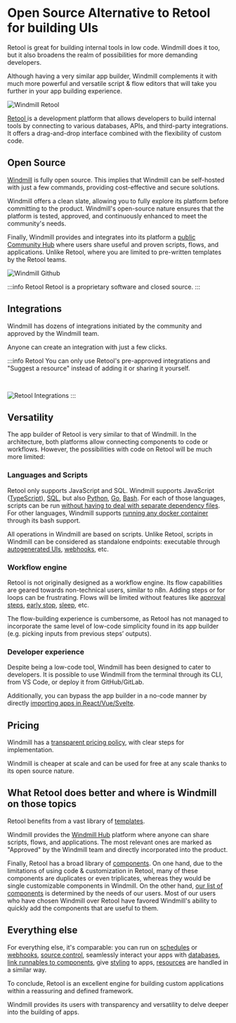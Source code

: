 
# Open Source Alternative to Retool for building UIs

Retool is great for building internal tools in low code. Windmill does it too, but it also broadens the realm of possibilities for more demanding developers.

Although having a very similar app builder, Windmill complements it with much more powerful and versatile script & flow editors that will take you further in your app building experience.

![Windmill Retool](../assets/compared_to/windmill_retool.png 'Windmill Retool')

<a href="https://retool.com/" rel="nofollow"> Retool </a> is a development platform that allows developers to build internal tools by connecting to various databases, APIs, and third-party integrations. It offers a drag-and-drop interface combined with the flexibility of custom code.

## Open Source

[Windmill](https://www.windmill.dev/) is fully open source. This implies that Windmill can be self-hosted with just a few commands, providing cost-effective and secure solutions.

Windmill offers a clean slate, allowing you to fully explore its platform before committing to the product.
Windmill's open-source nature ensures that the platform is tested, approved, and continuously enhanced
to meet the community's needs.

Finally, Windmill provides and integrates into its platform a [public Community Hub](https://hub.windmill.dev/)
where users share useful and proven scripts, flows, and applications.
Unlike Retool, where you are limited to pre-written templates by the Retool teams.

![Windmill Github](../assets/compared_to/windmill_gh.png 'Windmill Github')

<div className="grid grid-cols-2 gap-6 mb-4">
	<DocCard
		title="Windmill's GitHub"
		description="Windmill's official repository."
		href="https://github.com/windmill-labs/windmill"
	/>
	<DocCard
		title="Self Host Windmill"
		description="Self host Windmill in 2 minutes."
		href="/docs/advanced/self_host/"
	/>
	<DocCard
		title="Contributor Guide"
		description="Contribute to our codebase, Windmill Hub or our Discord."
		href="/docs/misc/contributing"
	/>
</div>

:::info Retool
Retool is a proprietary software and closed source.
:::

## Integrations

Windmill has dozens of integrations initiated by the community and approved by the Windmill team.

Anyone can create an integration with just a few clicks.

<div className="text-xl mb-2 font-semibold"></div>
<div className="grid grid-cols-2 gap-6 mb-4">
	<DocCard
		title="Integrations on Windmill"
		description="Windmill provides a framework to easily add integrations."
		href="/docs/integrations/integrations_on_windmill"
	/>
</div>

:::info Retool
You can only use Retool's pre-approved integrations and "Suggest a resource" instead of adding it or sharing it yourself.

<br />

![Retool Integrations](../assets/compared_to/retool_integrations.png 'Retool Integrations')
:::

## Versatility

The app builder of Retool is very similar to that of Windmill.
In the architecture, both platforms allow connecting components to code or workflows.
However, the possibilities with code on Retool will be much more limited:

### Languages and Scripts

Retool only supports JavaScript and SQL. Windmill supports JavaScript ([TypeScript](../getting_started/0_scripts_quickstart/1_typescript_quickstart/index.mdx)), [SQL](../getting_started/0_scripts_quickstart/5_sql_quickstart/index.mdx), but also [Python](../getting_started/0_scripts_quickstart/2_python_quickstart/index.mdx), [Go](../getting_started/0_scripts_quickstart/3_go_quickstart/index.mdx), [Bash](../getting_started/0_scripts_quickstart/4_bash_quickstart/index.mdx).
For each of those languages, scripts can be run [without having to deal with separate dependency files](../advanced/6_imports/index.md).
For other languages, Windmill supports [running any docker container](../advanced/7_docker/index.mdx) through its bash support.

All operations in Windmill are based on scripts. Unlike Retool, scripts in Windmill can be considered as standalone endpoints:
executable through [autogenerated UIs](../core_concepts/6_auto_generated_uis/index.mdx), [webhooks](../core_concepts/4_webhooks/index.mdx), etc.

<div className="grid grid-cols-2 gap-6 mb-4">
	<DocCard
		title="Windmill Scripts"
		description="Scripts are the basic building blocks that can be written in Typescript, Python, Go, Bash, SQL or launch docker containers."
		href="/docs/script_editor"
	/>
	<DocCard
		title="Triggering Scripts"
		description="Trigger flows on-demand, by schedule or on external events."
		href="/docs/getting_started/trigger_scripts"
	/>
</div>

### Workflow engine

Retool is not originally designed as a workflow engine.
Its flow capabilities are geared towards non-technical users, similar to n8n.
Adding steps or for loops can be frustrating.
Flows will be limited without features like [approval steps](../flows/11_flow_approval.mdx), [early stop](../flows/2_early_stop.md), [sleep](../flows/15_sleep.md), etc.

The flow-building experience is cumbersome, as Retool has not managed to incorporate the same level
of low-code simplicity found in its app builder (e.g. picking inputs from previous steps’ outputs).

<div className="grid grid-cols-2 gap-6 mb-4">
	<DocCard
		title="Windmill Flows"
		description="Flows are state machines represented as DAGs that compose steps together to build workflows and ETLs."
		href="/docs/flows/flow_editor"
	/>
</div>

### Developer experience

Despite being a low-code tool, Windmill has been designed to cater to developers.
It is possible to use Windmill from the terminal through its CLI, from VS Code, or deploy it from GitHub/GitLab.

Additionally, you can bypass the app builder in a no-code manner by directly [importing apps in React/Vue/Svelte](../react_vue_svelte_apps/index.mdx).

<div className="text-xl mb-2 font-semibold"></div>
<div className="grid grid-cols-2 gap-6 mb-4">
	<DocCard
		title="Command-Line Interface"
		description="Interact with Windmill instances right from your terminal."
		href="/docs/advanced/cli"
	/>
	<DocCard
		title="Local Development"
		description="Develop from various environments such as your terminal, VS Code, and JetBrains IDEs."
		href="/docs/advanced/local_development"
	/>
	<DocCard
		title="Version Control in Windmill"
		description="Sync your workspace to a git repository."
		href="/docs/advanced/version_control"
	/>
</div>

## Pricing

Windmill has a [transparent pricing policy](/pricing), with clear steps for implementation.

Windmill is cheaper at scale and can be used for free at any scale thanks to its open source nature.

<div className="grid grid-cols-2 gap-6 mb-4">
	<DocCard
		title="Pricing"
		description="Windmill's subscription plans and simulations."
		href="/pricing"
	/>
	<DocCard
		title="Plans & How to Upgrade"
		description="Windmill transparently provides the content and pricing of its upgraded plans."
		href="/docs/misc/plans_details"
	/>
</div>

## What Retool does better and where is Windmill on those topics

Retool benefits from a vast library of <a href="https://retool.com/templates/" rel="nofollow">templates</a>.

Windmill provides the [Windmill Hub](https://hub.windmill.dev/) platform where anyone can share scripts, flows, and applications.
The most relevant ones are marked as "Approved" by the Windmill team and directly incorporated into the product.

Finally, Retool has a broad library of <a href="https://retool.com/components" rel="nofollow">components</a>.
On one hand, due to the limitations of using code & customization in Retool, many of these components are duplicates or even triplicates,
whereas they would be single customizable components in Windmill.
On the other hand, [our list of components](../apps/4_app_configuration_settings/1_app_component_library.mdx) is determined by the needs of our users.
Most of our users who have chosen Windmill over Retool have favored
Windmill's ability to quickly add the components that are useful to them.

## Everything else

For everything else, it's comparable: you can run on [schedules](../core_concepts/1_scheduling/index.mdx) or [webhooks](../core_concepts/4_webhooks/index.mdx),
[source control](../core_concepts/17_collaboration/index.mdx#git-integration),
seamlessly interact your apps with [databases](../integrations/postgresql.md),
[link runnables to components](../apps/3_app-runnable-panel.mdx), give [styling](../apps/4_app_configuration_settings/4_app_styling.mdx) to apps, [resources](../core_concepts/3_resources_and_types/index.mdx) are handled in a similar way.

To conclude, Retool is an excellent engine for building custom applications within a reassuring and defined framework.

Windmill provides its users with transparency and versatility to delve deeper into the building of apps.
